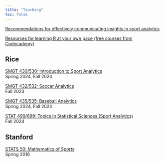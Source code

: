 ```yaml
---
title: "Teaching"
toc: false
---
```


[Recommendations for effectively communicating insights in sport analytics](recommendations/index.qmd)

[Resources for learning R at your own pace (free courses from Codecademy)](https://www.codecademy.com/catalog/language/r){target=_blank}

## Rice
[SMGT 430/530: Introduction to Sport Analytics](smgt430/index.qmd)\
Spring 2024, Fall 2024

[SMGT 432/532: Soccer Analytics](smgt432/index.qmd)\
Fall 2023

[SMGT 435/535: Baseball Analytics](smgt435/index.qmd)\
Spring 2024, Fall 2024

[STAT 499/699: Topics in Statistical Sciences (Sport Analytics)](stat699/syllabus/latest.pdf){target=_blank}\
Fall 2024

## Stanford
[STATS 50: Mathematics of Sports](https://web.stanford.edu/class/stats50/){target=_blank}\
Spring 2016
